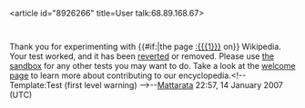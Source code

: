 <article id="8926266" title=User talk:68.89.168.67>
	<talkpage id="8926266" title="User talk:68.89.168.67">
Thank you for experimenting with {{#if:{{{1|}}}|the page [[:{{{1}}}]] on}} Wikipedia. Your test worked, and it has been [[Help:Reverting|reverted]] or removed. Please use [[Wikipedia:Sandbox|the sandbox]] for any other tests you may want to do. Take a look at the [[Wikipedia:Introduction|welcome page]] to learn more about contributing to our encyclopedia.&lt;!-- Template:Test (first level warning) --&gt;--[[User:Mattarata|Mattarata]] 22:57, 14 January 2007 (UTC)
	</talkpage>
</article>